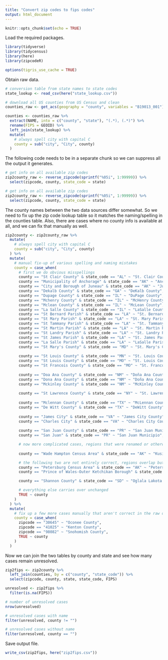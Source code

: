 ```yaml
---
title: "Convert zip codes to fips codes"
output: html_document
---
```


```r
knitr::opts_chunk$set(echo = TRUE)
```

Load the required packages.

```r
library(tidyverse)
library(tidycensus)
library(here)
library(zipcodeR)

options(tigris_use_cache = TRUE)
```

Obtain raw data.

```r
# conversion table from state names to state codes
state_lookup <- read_csv(here("state_lookup.csv"))

# download all US counties from US Census and clean
counties_raw <- get_acs(geography = "county", variables = "B19013_001")

counties <- counties_raw %>%
  extract(NAME, into = c("county", "state"), "(.*), (.*)") %>%
  rename(FIPS = GEOID) %>%
  left_join(state_lookup) %>%
  mutate(
    # always spell city with capital C
    county = sub("city", "City", county)
  )
```

The following code needs to be in a separate chunk so we can suppress all the output it generates.

```r
# get info on all available zip codes
zip2county_raw <- reverse_zipcode(sprintf("%05i", 1:99999)) %>%
  select(zipcode, county, state_code = state)
```

```r
# get info on all available zip codes
zip2county_raw <- reverse_zipcode(sprintf("%05i", 1:99999)) %>%
  select(zipcode, county, state_code = state)
```

The county names between the two data sources differ somewhat. So we need to fix up the zip code lookup table so it matches the naming/spelling in the counties table. Also, there are cases where no county info is available at all, and we can fix that manually as well.

```r
zip2county <- zip2county_raw %>%
  mutate(
    # always spell city with capital C
    county = sub("city", "City", county)
  ) %>%
  mutate(
    # manual fix-up of various spelling and naming mistakes
    county = case_when(
      # first we do obvious misspellings
      county == "St Clair County" & state_code == "AL" ~ "St. Clair County",
      county == "Municipality of Anchorage" & state_code == "AK" ~ "Anchorage Municipality",
      county == "City and Borough of Juneau" & state_code == "AK" ~ "Juneau City and Borough",
      county == "Dekalb County" & state_code == "GA" ~ "DeKalb County",
      county == "Dupage County" & state_code == "IL" ~ "DuPage County",
      county == "Mchenry County" & state_code == "IL" ~ "McHenry County",
      county == "Mclean County" & state_code == "IL" ~ "McLean County",
      county == "La Salle County" & state_code == "IL" ~ "LaSalle County",
      county == "St Bernard Parish" & state_code == "LA" ~ "St. Bernard Parish",
      county == "St Mary Parish" & state_code == "LA" ~ "St. Mary Parish",
      county == "St Tammany Parish" & state_code == "LA" ~ "St. Tammany Parish",
      county == "St Martin Parish" & state_code == "LA" ~ "St. Martin Parish",
      county == "St Landry Parish" & state_code == "LA" ~ "St. Landry Parish",
      county == "St James Parish" & state_code == "LA" ~ "St. James Parish",
      county == "La Salle Parish" & state_code == "LA" ~ "LaSalle Parish",
      county == "St Mary's County" & state_code == "MD" ~ "St. Mary's County",
      
      county == "St Louis County" & state_code == "MN" ~ "St. Louis County",
      county == "St Louis County" & state_code == "MO" ~ "St. Louis County",
      county == "St Francois County" & state_code == "MO" ~ "St. Francois County",
      
      county == "Doa Ana County" & state_code == "NM" ~ "Doña Ana County",
      county == "Dona Ana County" & state_code == "NM" ~ "Doña Ana County",
      county == "Mckinley County" & state_code == "NM" ~ "McKinley County",
      
      county == "St Lawrence County" & state_code == "NY" ~ "St. Lawrence County",
      
      county == "Mclennan County" & state_code == "TX" ~ "McLennan County",
      county == "De Witt County" & state_code == "TX" ~ "DeWitt County",
      
      county == "James City" & state_code == "VA" ~ "James City County",
      county == "Charles City" & state_code == "VA" ~ "Charles City County",
            
      county == "San Juan County" & state_code == "PR" ~ "San Juan Municipio",
      county == "San Juan" & state_code == "PR" ~ "San Juan Municipio",

      # now more complicated cases, regions that were renamed or otherwise changed
            
      county == "Wade Hampton Census Area" & state_code == "AK" ~ "Kusilvak Census Area",

      # the following two are not entirely correct, regions overlap but aren't exactly the same between Petersburg Borough and Prince of Wales-Hyder Census area
      county == "Petersburg Census Area" & state_code == "AK" ~ "Petersburg Borough",
      county == "Prince of Wales-Outer Ketchikan Borough" & state_code == "AK" ~ "Prince of Wales-Hyder Census Area",

      county == "Shannon County" & state_code == "SD" ~ "Oglala Lakota County",

      # everything else carries over unchanged
      TRUE ~ county
    )
  ) %>%
  mutate(
    # fix up a few more cases manually that aren't correct in the raw database
    county = case_when(
      zipcode == "30645" ~ "Oconee County",
      zipcode == "41025" ~ "Kenton County",
      zipcode == "98082" ~ "Snohomish County",
      TRUE ~ county
    )
  )

```

Now we can join the two tables by county and state and see how many cases remain unresolved.

```r
zip2fips <- zip2county %>%
  left_join(counties, by = c("county", "state_code")) %>%
  select(zipcode, county, state, state_code, FIPS)

unresolved <- zip2fips %>%
  filter(is.na(FIPS))

# number of unresolved cases
nrow(unresolved)

# unresolved cases with name
filter(unresolved, county != "")

# unresolved cases without name
filter(unresolved, county == "")
```

Save output file.

```r
write_csv(zip2fips, here("zip2fips.csv"))
```
